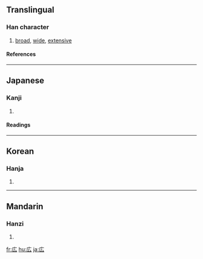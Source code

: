 {{see|廣}}

==Translingual==
===Han character===
{{Han char|rn=53|rad=广|as=02|sn=5|four=|canj=戈戈 (II), X戈戈 (XII)}}
# [[broad]], [[wide]], [[extensive]]
====References====
{{Han ref|kx=0343.081|dkj=09224|dj=0652.180|hdz=20873.021|uh=5E83|ud=24195}}
----
==Japanese==
===Kanji===
{{ja-kanji|grade=|rs=广02}}
# {{defn|Japanese}} 
====Readings====
{{ja-readings|on=[[こう]] (kō)|kun=[[ひろい]] (hiroi), [[ひろめる]] (hiromeru), [[ひろげる]] (hirogeru)}}
----
==Korean==
===Hanja===
{{ko-hanja|hangeul=광|eumhun=넓을|rv=gwang|mr=kwang}}
# {{defn|Korean}}
----
==Mandarin==
===Hanzi===
{{cmn-hanzi|pin=[[guǎng]] (guang3)|wg=kuang<sup>3</sup>}}
# {{defn|Mandarin}}

[[fr:広]]
[[hu:広]]
[[ja:広]]